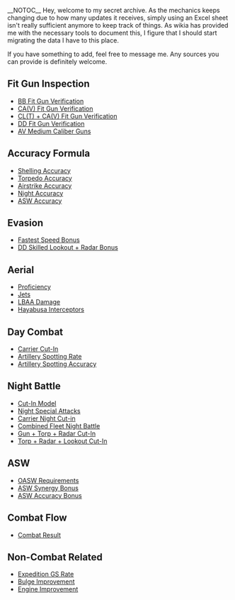__NOTOC__
<!--Don't touch my shit-->
Hey, welcome to my secret archive. As the mechanics keeps changing due to how many updates it receives, simply using an Excel sheet isn't really sufficient anymore to keep track of things. As wikia has provided me with the necessary tools to document this, I figure that I should start migrating the data I have to this place.

If you have something to add, feel free to message me. Any sources you can provide is definitely welcome.

==Fit Gun Inspection==
* [[User:Tsubakura/Sandbox/Secret Archives/BB Fit Gun|BB Fit Gun Verification]]
* [[User:Tsubakura/Sandbox/Secret Archives/CA(V) Fit Gun|CA(V) Fit Gun Verification]]
* [[User:Tsubakura/Sandbox/Secret Archives/CL(T) + CA(V) Fit Gun|CL(T) + CA(V) Fit Gun Verification]]
* [[User:Tsubakura/Sandbox/Secret Archives/DD Fit Gun|DD Fit Gun Verification]]
* [[User:Tsubakura/Sandbox/Secret Archives/AV Medium Caliber Guns|AV Medium Caliber Guns]]

{{Clear}}

==Accuracy Formula==
* [[User:Tsubakura/Sandbox/Secret Archives/Shelling Accuracy|Shelling Accuracy]]
* [[User:Tsubakura/Sandbox/Secret Archives/Torpedo Accuracy|Torpedo Accuracy]]
* [[User:Tsubakura/Sandbox/Secret Archives/Airstrike Accuracy|Airstrike Accuracy]]
* [[User:Tsubakura/Sandbox/Secret Archives/Night Accuracy|Night Accuracy]]
* [[User:Tsubakura/Sandbox/Secret Archives/ASW Accuracy|ASW Accuracy]]

{{Clear}}
==Evasion==
* [[User:Tsubakura/Sandbox/Secret Archives/Fastest Speed Bonus|Fastest Speed Bonus]]
* [[User:Tsubakura/Sandbox/Secret Archives/DD Skilled Lookout + Radar Bonus|DD Skilled Lookout + Radar Bonus]]

{{Clear}}

==Aerial==
* [[User:Tsubakura/Sandbox/Secret Archives/Proficiency|Proficiency]]
* [[User:Tsubakura/Sandbox/Secret Archives/Jets|Jets]]
* [[User:Tsubakura/Sandbox/Secret Archives/LBAA Damage|LBAA Damage]]
* [[User:Tsubakura/Sandbox/Secret Archives/Hayabusa Interceptors|Hayabusa Interceptors]]

{{Clear}}
==Day Combat==
* [[User:Tsubakura/Sandbox/Secret Archives/Carrier Cut-In|Carrier Cut-In]]
* [[User:Tsubakura/Sandbox/Secret Archives/Artillery Spotting Rate|Artillery Spotting Rate]]
* [[User:Tsubakura/Sandbox/Secret Archives/Artillery Spotting Accuracy|Artillery Spotting Accuracy]]

{{Clear}}

==Night Battle==
* [[User:Tsubakura/Sandbox/Secret Archives/Cut-In Model|Cut-In Model]]
* [[User:Tsubakura/Sandbox/Secret Archives/Night Special Attacks|Night Special Attacks]]
* [[User:Tsubakura/Sandbox/Secret Archives/Carrier Night Cut-in|Carrier Night Cut-in]]
* [[User:Tsubakura/Sandbox/Secret Archives/Combined Fleet Night Battle|Combined Fleet Night Battle]]
* [[User:Tsubakura/Sandbox/Secret Archives/Gun + Torp + Radar Cut-In|Gun + Torp + Radar Cut-In]]
* [[User:Tsubakura/Sandbox/Secret Archives/Torp + Radar + Lookout Cut-In|Torp + Radar + Lookout Cut-In]]

{{Clear}}

==ASW==
* [[User:Tsubakura/Sandbox/Secret Archives/OASW Requirements|OASW Requirements]]
* [[User:Tsubakura/Sandbox/Secret Archives/ASW Synergy Bonus|ASW Synergy Bonus]]
* [[User:Tsubakura/Sandbox/Secret Archives/ASW Accuracy Bonus|ASW Accuracy Bonus]]

{{Clear}}
==Combat Flow==
* [[User:Tsubakura/Sandbox/Secret Archives/Combat Result|Combat Result]]

{{Clear}}
==Non-Combat Related==
* [[User:Tsubakura/Sandbox/Secret Archives/Expedition GS Rate|Expedition GS Rate]]
* [[User:Tsubakura/Sandbox/Secret Archives/Bulge Improvement|Bulge Improvement]]
* [[User:Tsubakura/Sandbox/Secret Archives/Engine Improvement|Engine Improvement]]

{{Clear}}